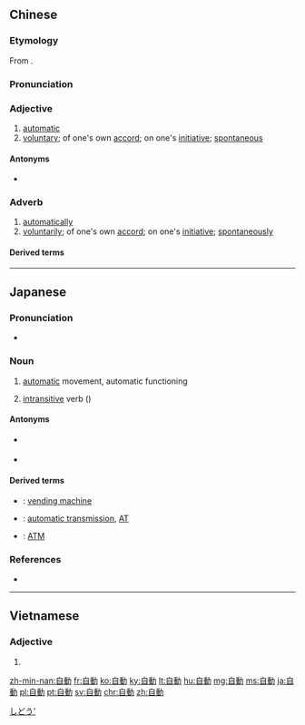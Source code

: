 {{also|自动}}
==Chinese==
{{zh-forms|s=自动}}

===Etymology===
From {{etyl|ja|zh}} {{ja-r|自動|じどう}}.

===Pronunciation===
{{zh-pron
|m=zìdòng
|c=zi6 dung6
|c-t=du5 uung5
|h=pfs=chhṳ-thung
|mn=xm,zz,tw:chū-tōng/qz:chīr-tǒng
|cat=a,adv
}}

===Adjective===
{{zh-adj}}

# [[automatic]] {{gloss|when used as an attributive}}
# [[voluntary]]; of one's own [[accord]]; on one's [[initiative]]; [[spontaneous]]

====Antonyms====
* {{sense|of automatic}} {{zh-l|手動}}

===Adverb===
{{zh-adv}}

# [[automatically]]
# [[voluntarily]]; of one's own [[accord]]; on one's [[initiative]]; [[spontaneously]]

====Derived terms====
{{zh-der|自動步槍|自動電梯|自動扶梯|自動櫃員機|自動化|自動控制|自動鏈梯|自動樓梯|自動門|自動取款機|自動鉛筆|自動生產線|自動車}}

{{zh-cat|Elementary}}

----

==Japanese==
{{ja-kanjitab|じ|どう|yomi=on}}

===Pronunciation===
* {{ja-pron|じどう|y=o|acc=0}}

===Noun===
{{ja-noun|じどう}}

# [[automatic]] movement, automatic functioning
# {{lb|ja|grammar|sort=しどう'}} [[intransitive]] verb ({{abbreviation of|自動詞|lang=ja}})

====Antonyms====
* {{sense|automatic}} {{ja-r|手動|しゅどう}}
* {{sense|intransitive verb}} {{ja-r|他動|たどう}}

====Derived terms====
* {{ja-r|自動販売機|じどう はんばいき}}: [[vending machine]]
* {{ja-r|自動変速機|じどう へんそくき}}: [[automatic transmission]], [[AT]]
* {{ja-r|現金自動預払機|げんきん じどう あずけばらいき}}: [[ATM]]

===References===
* {{R:Shogakukan}}

[[Category:Japanese basic words|しどう']]

----

==Vietnamese==
{{vi-hantutab}}

===Adjective===
{{vi-hantu}}

# {{han tu form of|tự động|[[automatic]], [[spontaneous]]}}

[[zh-min-nan:自動]]
[[fr:自動]]
[[ko:自動]]
[[ky:自動]]
[[lt:自動]]
[[hu:自動]]
[[mg:自動]]
[[ms:自動]]
[[ja:自動]]
[[pl:自動]]
[[pt:自動]]
[[sv:自動]]
[[chr:自動]]
[[zh:自動]]
